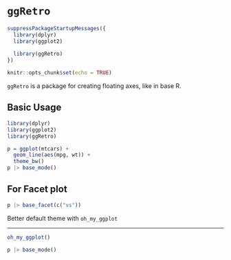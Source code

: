 
`ggRetro`
==============================================================================

```{r setup, include=FALSE}
suppressPackageStartupMessages({
  library(dplyr)
  library(ggplot2)
  
  library(ggRetro)
})

knitr::opts_chunk$set(echo = TRUE)
```


`ggRetro` is a package for creating floating axes, like in base R.


Basic Usage
------------------------------------------------------------------------------

```{r}
library(dplyr)
library(ggplot2)
library(ggRetro)

p = ggplot(mtcars) +
  geom_line(aes(mpg, wt)) +
  theme_bw()
p |> base_mode()
```


For Facet plot
------------------------------------------------------------------------------

```{r}
p |> base_facet(c("vs"))
```

Better default theme with `oh_my_ggplot`

------------------------------------------------------------------------------

```{r}
oh_my_ggplot()

p |> base_mode()
```
